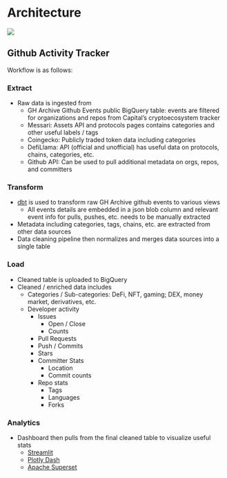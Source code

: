 # Architecture
![](../resources/images/architecture.png)

## Github Activity Tracker
Workflow is as follows:

### Extract
- Raw data is ingested from
    - GH Archive Github Events public BigQuery table: events are filtered for organizations and repos from Capital's cryptoecosystem tracker
    - Messari: Assets API and protocols pages contains categories and other useful labels / tags
    - Coingecko: Publicly traded token data including categories
    - DefiLlama: API (official and unofficial) has useful data on protocols, chains, categories, etc.
    - Github API: Can be used to pull additional metadata on orgs, repos, and committers

### Transform
- [dbt](https://www.getdbt.com/) is used to transform raw GH Archive github events to various views
    - All events details are embedded in a json blob column and relevant event info for pulls, pushes, etc. needs to be manually extracted
- Metadata including categories, tags, chains, etc. are extracted from other data sources
- Data cleaning pipeline then normalizes and merges data sources into a single table  

### Load
- Cleaned table is uploaded to BigQuery
- Cleaned / enriched data includes
    - Categories / Sub-categories: DeFi, NFT, gaming; DEX, money market, derivatives, etc.
    - Developer activity
        - Issues
            - Open / Close
            - Counts
        - Pull Requests
        - Push / Commits
        - Stars
        - Committer Stats
            - Location
            - Commit counts
        - Repo stats
            - Tags
            - Languages
            - Forks

### Analytics
- Dashboard then pulls from the final cleaned table to visualize useful stats
    - [Streamlit](https://streamlit.io/)
    - [Plotly Dash](https://dash.plotly.com/)
    - [Apache Superset](https://superset.apache.org/)
